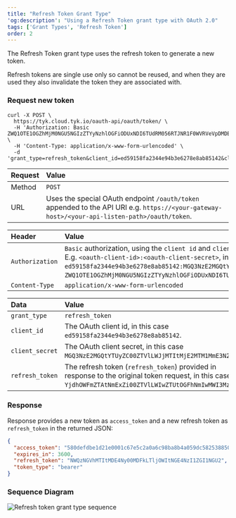 ```yaml
---
title: "Refresh Token Grant Type"
'og:description': "Using a Refresh Token grant type with OAuth 2.0"
tags: ['Grant Types', 'Refresh Token']
order: 2
---
```


The Refresh Token grant type uses the refresh token to generate a new token.


<Note>
Refresh tokens are single use only so cannot be reused, and when they are used they also invalidate the token they are associated with.
</Note>


### Request new token

```shell
curl -X POST \
  https://tyk.cloud.tyk.io/oauth-api/oauth/token/ \
  -H 'Authorization: Basic ZWQ1OTE1OGZhMjM0NGU5NGIzZTYyNzhlOGFiODUxNDI6TUdRM056RTJNR1F0WVRVeVpDMDBaVFZsTFdKak1USXRNakUyTVRNMU1tRTNOMk0x' \
  -H 'Content-Type: application/x-www-form-urlencoded' \
  -d 'grant_type=refresh_token&client_id=ed59158fa2344e94b3e6278e8ab85142&client_secret=MGQ3NzE2MGQtYTUyZC00ZTVlLWJjMTItMjE2MTM1MmE3N2M1&refresh_token=YjdhOWFmZTAtNmExZi00ZTVlLWIwZTUtOGFhNmIwMWI3MzJj'
```

| Request | Value                                                                                                                                         |
| :------- | :--------------------------------------------------------------------------------------------------------------------------------------------- |
| Method  | `POST`                                                                                                                                        |
| URL     | Uses the special OAuth endpoint `/oauth/token` appended to the API URI e.g. `https://<your-gateway-host>/<your-api-listen-path>/oauth/token`. |

| Header          | Value                                                                                                                                                                                                                                                                                                                                                                                                               |
| :--------------- | :------------------------------------------------------------------------------------------------------------------------------------------------------------------------------------------------------------------------------------------------------------------------------------------------------------------------------------------------------------------------------------------------------------------- |
| `Authorization` | `Basic` authorization, using the `client id` and `client secret` of the OAuth client base64 encoded with colon separator. E.g. `<oauth-client-id>:<oauth-client-secret>`, in this case `ed59158fa2344e94b3e6278e8ab85142:MGQ3NzE2MGQtYTUyZC00ZTVlLWJjMTItMjE2MTM1MmE3N2M1`, which base64 encoded is `ZWQ1OTE1OGZhMjM0NGU5NGIzZTYyNzhlOGFiODUxNDI6TUdRM056RTJNR1F0WVRVeVpDMDBaVFZsTFdKak1USXRNakUyTVRNMU1tRTNOMk0x`. |
| `Content-Type`  | `application/x-www-form-urlencoded`                                                                                                                                                                                                                                                                                                                                                                                 |

| Data            | Value                                                                                                                                                    |
| :--------------- | :-------------------------------------------------------------------------------------------------------------------------------------------------------- |
| `grant_type`    | `refresh_token`                                                                                                                                          |
| `client_id`     | The OAuth client id, in this case `ed59158fa2344e94b3e6278e8ab85142`.                                                                                    |
| `client_secret` | The OAuth client secret, in this case `MGQ3NzE2MGQtYTUyZC00ZTVlLWJjMTItMjE2MTM1MmE3N2M1`.                                                                |
| `refresh_token` | The refresh token (`refresh_token`) provided in response to the original token request, in this case `YjdhOWFmZTAtNmExZi00ZTVlLWIwZTUtOGFhNmIwMWI3MzJj`. |

### Response

Response provides a new token as `access_token` and a new refresh token as `refresh_token` in the returned JSON:

```json
{
  "access_token": "580defdbe1d21e0001c67e5c2a0a6c98ba8b4a059dc5825388501573",
  "expires_in": 3600,
  "refresh_token": "NWQzNGVhMTItMDE4Ny00MDFkLTljOWItNGE4NzI1ZGI1NGU2",
  "token_type": "bearer"
}
```

### Sequence Diagram

<img src="/img/diagrams/diagram_docs_refresh-token-grant-type@2x.png" alt="Refresh token grant type sequence" />
